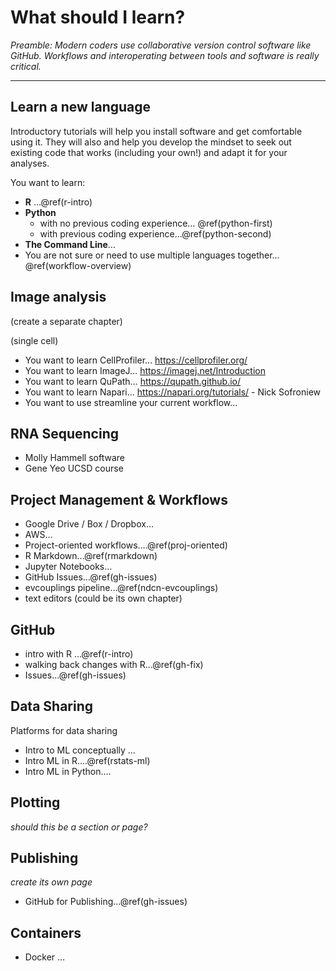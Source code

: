# What should I learn? {#what-to-learn}

<!---
A great thing about modern computation is that there are multiple ways to do the same thing. But this can also be a really challenging thing too: what should you learn? And in which order?

Modern scientific coders use don't just know a single language or tool, they know enough about a few tools along with a suite of concepts that help them develop workflows and interoperate between languages and software to do their analytical research. Learning one language to do a task at hand can help you develop skills and mindsets that can be transferrable when you come upon other tasks. 
--->

*Preamble: Modern coders use collaborative version control software like GitHub. Workflows and interoperating between tools and software is really critical.*


<!---
*Add opening narratives/personas: you are running other people's scripts but need a workflow, you have your own data but don't know how to analyze it...*

Recommendations: keep a diary, 
- articulate your problem so you can google it
- look for topics that are useful and recent, community vetted (trust)
- keep a record for yourself. In many ways, this book is a record 
to help you as a researcher identify which skills you need to develop and be deliberate about *why*.

Different learner styles, more directed self-taught less wasted time and wheels reinvented.

<!---We've often never had these conversations and this book tries to provide an opportunity.

Quotes: 
- " Part of learning how to be an effective computational biologist is to learn how to learn efficiently."
- "I think it’s really hard for new people to jump in. The learning curves can be steep, and it’s hard for them to judge how much should they expect "


--->



---
## Learn a new language
Introductory tutorials will help you install software and get comfortable using it. They will also and help you develop the mindset to seek out existing code that works (including your own!) and adapt it for your analyses. 

<!---There are often stereotypes about programming languages that --->

You want to learn: 


- **R** ...\@ref(r-intro)  
- **Python**
  - with no previous coding experience... \@ref(python-first)
  - with previous coding experience...\@ref(python-second) 
- **The Command Line**...  
- You are not sure or need to use multiple languages together...\@ref(workflow-overview)  

## Image analysis 
(create a separate chapter)

(single cell)

- You want to learn CellProfiler...  <https://cellprofiler.org/>
- You want to learn ImageJ...  <https://imagej.net/Introduction> <!---https://www.protocols.io/view/imagej-plate-count-protocol-f2mbqc6--->
- You want to learn QuPath...  <https://qupath.github.io/>
- You want to learn Napari... <https://napari.org/tutorials/> - Nick Sofroniew
<!---but right now if you're working in Python and doing image analysis you can get going from here--->
- You want to use streamline your current workflow... <!--- with R/Python...--->

## RNA Sequencing

- Molly Hammell software
- Gene Yeo UCSD course


## Project Management & Workflows

- Google Drive / Box / Dropbox...
- AWS...
- Project-oriented workflows....\@ref(proj-oriented)
- R Markdown...\@ref(rmarkdown)
- Jupyter Notebooks...
- GitHub Issues...\@ref(gh-issues)
- evcouplings pipeline...\@ref(ndcn-evcouplings)
- text editors (could be its own chapter)

## GitHub

- intro with R ...\@ref(r-intro)
- walking back changes with R...\@ref(gh-fix)
- Issues...\@ref(gh-issues)

<!---
## Manuscripts

- should I use latex? Overleaf
- Rmd
--->

## Data Sharing
Platforms for data sharing <!---Gene Yeo CRED portal as an example:) ) https://www.dropbox.com/s/9gvep1mkqxsj7g1/CRED_slides.pptx?dl=0)


## Machine Learning (ML)

<!--- tensorflow, fast.ai, Kelly Brock--->

- Intro to ML conceptually ...
- Intro ML in R....\@ref(rstats-ml)  
- Intro ML in Python....

## Plotting 
*should this be a section or page?*


## Publishing
*create its own page* 

- GitHub for Publishing...\@ref(gh-issues)

<!---manuscripts and preprints --->


## Containers
- Docker ...
